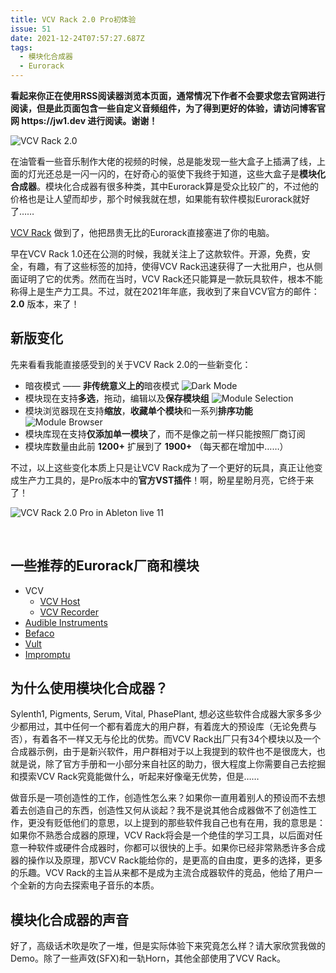 ```yaml
---
title: VCV Rack 2.0 Pro初体验
issue: 51
date: 2021-12-24T07:57:27.687Z
tags:
  - 模块化合成器
  - Eurorack
---
```



<div class="sugg-back">
  <strong>看起来你正在使用RSS阅读器浏览本页面，通常情况下作者不会要求您去官网进行阅读，但是此页面包含一些自定义音频组件，为了得到更好的体验，请访问博客官网 https://jw1.dev 进行阅读。谢谢！</strong>
  <br/>
</div>

![VCV Rack 2.0](https://blog-r2.jw1.dev/p_assets/202112/rack.jpg)

在油管看一些音乐制作大佬的视频的时候，总是能发现一些大盒子上插满了线，上面的灯光还总是一闪一闪的，在好奇心的驱使下我终于知道，这些大盒子是**模块化合成器**。模块化合成器有很多种类，其中Eurorack算是受众比较广的，不过他的价格也是让人望而却步，那个时候我就在想，如果能有软件模拟Eurorack就好了……

[VCV Rack](https://vcvrack.com/) 做到了，他把昂贵无比的Eurorack直接塞进了你的电脑。

早在VCV Rack 1.0还在公测的时候，我就关注上了这款软件。开源，免费，安全，有趣，有了这些标签的加持，使得VCV Rack迅速获得了一大批用户，也从侧面证明了它的优秀。然而在当时，VCV Rack还只能算是一款玩具软件，根本不能称得上是生产力工具。不过，就在2021年年底，我收到了来自VCV官方的邮件：**2.0** 版本，来了！

## 新版变化

先来看看我能直接感受到的关于VCV Rack 2.0的一些新变化：

- 暗夜模式 —— **非传统意义上的**暗夜模式
  ![Dark Mode](https://blog-r2.jw1.dev/p_assets/202112/img.png)
- 模块现在支持**多选**，拖动，编辑以及**保存模块组**
  ![Module Selection](https://blog-r2.jw1.dev/p_assets/202112/img_1.png)
- 模块浏览器现在支持**缩放**，**收藏单个模块**和一系列**排序功能**
  ![Module Browser](https://blog-r2.jw1.dev/p_assets/202112/img_2.png)
- 模块库现在支持**仅添加单一模块**了，而不是像之前一样只能按照厂商订阅
- 模块库数量由此前 **1200+** 扩展到了 **1900+** （每天都在增加中……）

不过，以上这些变化本质上只是让VCV Rack成为了一个更好的玩具，真正让他变成生产力工具的，是Pro版本中的**官方VST插件**！啊，盼星星盼月亮，它终于来了！

![VCV Rack 2.0 Pro in Ableton live 11](https://blog-r2.jw1.dev/p_assets/202112/rack-in-live-s.jpg)

<br/>

## 一些推荐的Eurorack厂商和模块

- VCV
  - [VCV Host](https://library.vcvrack.com/VCV-Host)
  - [VCV Recorder](https://library.vcvrack.com/VCV-Recorder)
- [Audible Instruments](https://library.vcvrack.com/AudibleInstruments)
- [Befaco](https://library.vcvrack.com/Befaco)
- [Vult](https://library.vcvrack.com/VultModules)
- [Impromptu](https://library.vcvrack.com/ImpromptuModular)

## 为什么使用模块化合成器？

Sylenth1, Pigments, Serum, Vital, PhasePlant, 想必这些软件合成器大家多多少少都用过，其中任何一个都有着庞大的用户群，有着庞大的预设库（无论免费与否），有着各不一样又无与伦比的优势。而VCV Rack出厂只有34个模块以及一个合成器示例，由于是新兴软件，用户群相对于以上我提到的软件也不是很庞大，也就是说，除了官方手册和一小部分来自社区的助力，很大程度上你需要自己去挖掘和摸索VCV Rack究竟能做什么，听起来好像毫无优势，但是……

做音乐是一项创造性的工作，创造性怎么来？如果你一直用着别人的预设而不去想着去创造自己的东西，创造性又何从谈起？我不是说其他合成器做不了创造性工作，更没有贬低他们的意思，以上提到的那些软件我自己也有在用，我的意思是： 如果你不熟悉合成器的原理，VCV Rack将会是一个绝佳的学习工具，以后面对任意一种软件或硬件合成器时，你都可以很快的上手。如果你已经非常熟悉许多合成器的操作以及原理，那VCV Rack能给你的，是更高的自由度，更多的选择，更多的乐趣。VCV Rack的主旨从来都不是成为主流合成器软件的竞品，他给了用户一个全新的方向去探索电子音乐的本质。

## 模块化合成器的声音

好了，高级话术吹是吹了一堆，但是实际体验下来究竟怎么样？请大家欣赏我做的Demo。除了一些声效(SFX)和一轨Horn，其他全部使用了VCV Rack。

<AppAudio src="https://blog-r2.jw1.dev/p_assets/202112/vcv-test.mp3" label="VCV Rack in action" />
